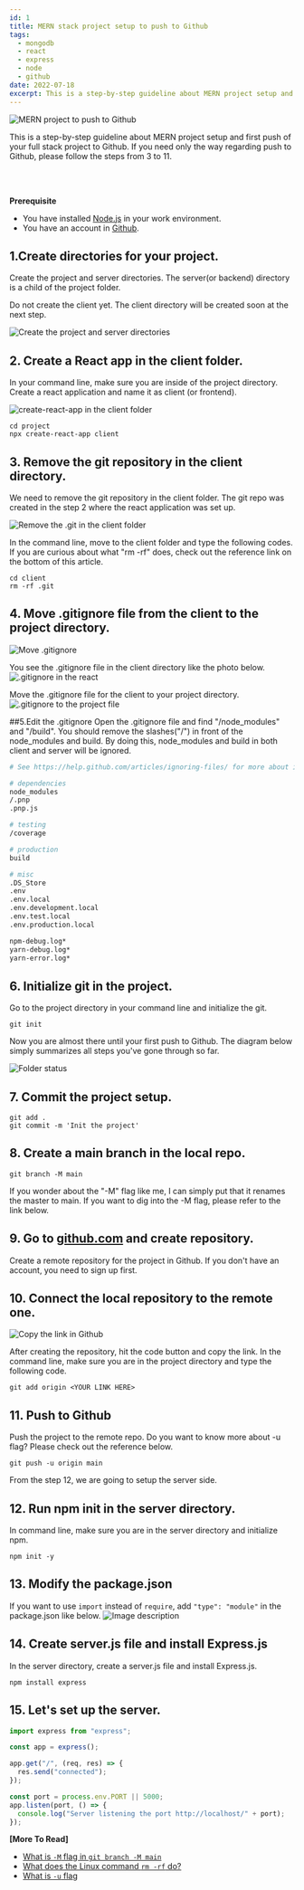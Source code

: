 ```yaml
---
id: 1
title: MERN stack project setup to push to Github
tags:
  - mongodb
  - react
  - express
  - node
  - github
date: 2022-07-18
excerpt: This is a step-by-step guideline about MERN project setup and first push of your full stack project to Github.
---
```


![MERN project to push to Github](https://dev-to-uploads.s3.amazonaws.com/uploads/articles/zna8cws7p9fhunr82gzs.png)

This is a step-by-step guideline about MERN project setup and first push of your full stack project to Github. If you need only the way regarding push to Github, please follow the steps from 3 to 11.

<br />
<br />

**Prerequisite**

- You have installed [Node.js](https://nodejs.org/en/download/) in your work environment.
- You have an account in [Github](https://github.com/).

## 1.Create directories for your project.

Create the project and server directories. The server(or backend) directory is a
child of the project folder.

Do not create the client yet. The client directory will be created soon at the next step.

![Create the project and server directories](https://dev-to-uploads.s3.amazonaws.com/uploads/articles/8bx5a5gk5nxwmpov4p5u.png)

## 2. Create a React app in the client folder.

In your command line, make sure you are inside of the project directory. Create a react application and name it as client (or frontend).

![create-react-app in the client folder](https://dev-to-uploads.s3.amazonaws.com/uploads/articles/goayp94this7o39xio11.png)

```console
cd project
npx create-react-app client
```

## 3. Remove the git repository in the client directory.

We need to remove the git repository in the client folder. The git repo was created in the step 2 where the react application was set up.

![Remove the .git in the client folder](https://dev-to-uploads.s3.amazonaws.com/uploads/articles/upb0o26g6ce2yb8amkfn.png)

In the command line, move to the client folder and type the following codes. If you are curious about what "rm -rf" does, check out the reference link on the bottom of this article.

```console
cd client
rm -rf .git
```

## 4. Move .gitignore file from the client to the project directory.

![Move .gitignore](https://dev-to-uploads.s3.amazonaws.com/uploads/articles/r6ib331tbzdro4fy6xjl.png)

You see the .gitignore file in the client directory like the photo below.
![.gitignore in the react](https://dev-to-uploads.s3.amazonaws.com/uploads/articles/sz8vix0ugp04czq0xdkm.png)

Move the .gitignore file for the client to your project directory.
![.gitignore to the project file](https://dev-to-uploads.s3.amazonaws.com/uploads/articles/vf1y6dzaue7seblbc7ci.png)

##5.Edit the .gitignore
Open the .gitignore file and find "/node_modules" and "/build". You should remove the slashes("/") in front of the node_modules and build. By doing this, node_modules and build in both client and server will be ignored.

```sh
# See https://help.github.com/articles/ignoring-files/ for more about ignoring files.

# dependencies
node_modules
/.pnp
.pnp.js

# testing
/coverage

# production
build

# misc
.DS_Store
.env
.env.local
.env.development.local
.env.test.local
.env.production.local

npm-debug.log*
yarn-debug.log*
yarn-error.log*
```

## 6. Initialize git in the project.

Go to the project directory in your command line and initialize the git.

```console
git init
```

Now you are almost there until your first push to Github. The diagram below simply summarizes all steps you've gone through so far.

![Folder status](https://dev-to-uploads.s3.amazonaws.com/uploads/articles/cr2pot6lkufh8tt2o6bd.png)

## 7. Commit the project setup.

```console
git add .
git commit -m 'Init the project'
```

## 8. Create a main branch in the local repo.

```console
git branch -M main
```

If you wonder about the "-M" flag like me, I can simply put that it renames the master to main. If you want to dig into the -M flag, please refer to the link below.

## 9. Go to [github.com](https://github.com/) and create repository.

Create a remote repository for the project in Github. If you don't have an account, you need to sign up first.

## 10. Connect the local repository to the remote one.

![Copy the link in Github](https://dev-to-uploads.s3.amazonaws.com/uploads/articles/1htjxad9gi0l7i1w3s77.png)

After creating the repository, hit the code button and copy the link. In the command line, make sure you are in the project directory and type the following code.

```console
git add origin <YOUR LINK HERE>
```

## 11. Push to Github

Push the project to the remote repo. Do you want to know more about -u flag? Please check out the reference below.

```console
git push -u origin main
```

From the step 12, we are going to setup the server side.

## 12. Run npm init in the server directory.

In command line, make sure you are in the server directory and initialize npm.

```console
npm init -y
```

## 13. Modify the package.json

If you want to use `import` instead of `require`, add `"type": "module"` in the package.json like below.
![Image description](https://dev-to-uploads.s3.amazonaws.com/uploads/articles/bhegldk10ldruzwrws8m.png)

## 14. Create server.js file and install Express.js

In the server directory, create a server.js file and install Express.js.

```console
npm install express
```

## 15. Let's set up the server.

```js
import express from "express";

const app = express();

app.get("/", (req, res) => {
  res.send("connected");
});

const port = process.env.PORT || 5000;
app.listen(port, () => {
  console.log("Server listening the port http://localhost/" + port);
});
```

**[More To Read]**

- [What is `-M` flag in `git branch -M main`](https://stackoverflow.com/questions/68277661/what-does-the-m-mean-in-git-branch-m-main)
- [What does the Linux command `rm -rf` do? ](https://www.javatpoint.com/linux-rm-rf)
- [What is `-u` flag](ttps://stackoverflow.com/questions/5697750/what-exactly-does-the-u-do-git-push-u-origin-master-vs-git-push-origin-ma)
